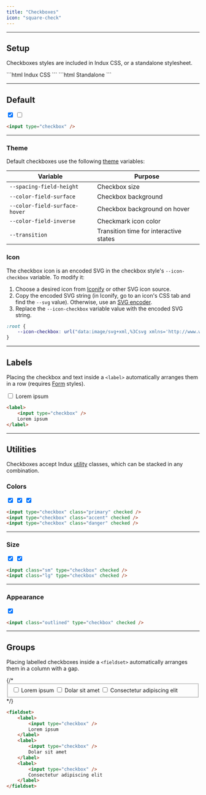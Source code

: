 ```yaml
---
title: "Checkboxes"
icon: "square-check"
---
```



---

## Setup

Checkboxes styles are included in Indux CSS, or a standalone stylesheet.

<CodeGroup>
```html Indux CSS
<head>
    <link rel="stylesheet" href="https://cdn.jsdelivr.net/npm/indux/dist/indux.css" />
</head>
```
```html Standalone
<head>
    <link rel="stylesheet" href="https://cdn.jsdelivr.net/npm/indux/dist/indux.theme.css" />
    <link rel="stylesheet" href="https://cdn.jsdelivr.net/npm/indux/dist/indux.checkbox.css" />
</head>
```
</CodeGroup>

<StyleDisclosure />

---

## Default

<Frame>
    <input type="checkbox" checked />
    <input type="checkbox" />
</Frame>

```html
<input type="checkbox" />
```

---

### Theme

Default checkboxes use the following [theme](/styles/theme) variables:

| Variable | Purpose |
|----------|---------|
| `--spacing-field-height` | Checkbox size |
| `--color-field-surface` | Checkbox background |
| `--color-field-surface-hover` | Checkbox background on hover |
| `--color-field-inverse` | Checkmark icon color |
| `--transition` | Transition time for interactive states |

### Icon

The checkbox icon is an encoded SVG in the checkbox style's `--icon-checkbox` variable. To modify it:
1. Choose a desired icon from [Iconify](https://icon-sets.iconify.design/) or other SVG icon source.
2. Copy the encoded SVG string (in Iconify, go to an icon's CSS tab and find the `--svg` value). Otherwise, use an [SVG encoder](https://yoksel.github.io/url-encoder/).
3. Replace the `--icon-checkbox` variable value with the encoded SVG string.

```CSS Checkbox Styles
:root {
    --icon-checkbox: url("data:image/svg+xml,%3Csvg xmlns='http://www.w3.org/2000/svg' viewBox='0 0 20 20'%3E%3Cpath fill='currentColor' d='m0 11l2-2l5 5L18 3l2 2L7 18z'/%3E%3C/svg%3E")
}
```

---

## Labels

Placing the checkbox and text inside a `<label>` automatically arranges them in a row (requires [Form](/elements/forms/forms) styles).

<Frame>
    <label>
        <input type="checkbox" />
        Lorem ipsum
    </label>
</Frame>

```html
<label>
    <input type="checkbox" />
    Lorem ipsum
</label>
```

---

## Utilities

Checkboxes accept Indux [utility](/styles/utilities) classes, which can be stacked in any combination.

### Colors

<Frame>
    <input type="checkbox" class="primary" checked />
    <input type="checkbox" class="accent" checked />
    <input type="checkbox" class="danger" checked />
</Frame>

```html
<input type="checkbox" class="primary" checked />
<input type="checkbox" class="accent" checked />
<input type="checkbox" class="danger" checked />
```

---

### Size

<Frame>
    <input class="sm" type="checkbox" checked />
    <input class="lg" type="checkbox" checked />
</Frame>

```html
<input class="sm" type="checkbox" checked />
<input class="lg" type="checkbox" checked />
```

---

### Appearance

<Frame>
    <input class="outlined" type="checkbox" checked />
</Frame>

```html
<input class="outlined" type="checkbox" checked />
```

---

## Groups

Placing labelled checkboxes inside a `<fieldset>` automatically arranges them in a column with a gap.

<Frame>
    {/* <fieldset>
        <label>
            <input type="checkbox" />
            Lorem ipsum
        </label>
        <label>
            <input type="checkbox" />
            Dolar sit amet
        </label>
        <label>
            <input type="checkbox" />
            Consectetur adipiscing elit
        </label>
    </fieldset> */}
</Frame>

```html
<fieldset>
    <label>
        <input type="checkbox" />
        Lorem ipsum
    </label>
    <label>
        <input type="checkbox" />
        Dolar sit amet
    </label>
    <label>
        <input type="checkbox" />
        Consectetur adipiscing elit
    </label>
</fieldset>
```